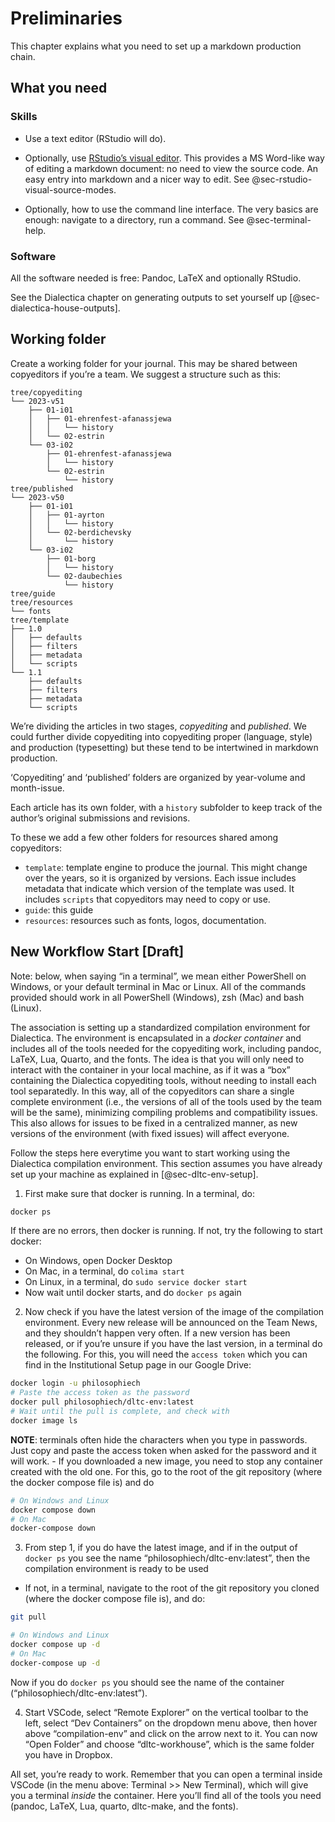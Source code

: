 # Preliminaries

This chapter explains what you need to set up a markdown 
production chain.

## What you need

### Skills

-   Use a text editor (RStudio will do).

-   Optionally, use [RStudio's visual editor](https://quarto.org/docs/visual-editor/). 
    This provides a MS Word-like way of editing a markdown document: 
    no need to view the source code. An easy entry into markdown and
    a nicer way to edit. See @sec-rstudio-visual-source-modes.

-   Optionally, how to use the command line interface. The very basics are enough: navigate to a directory, run a command. See @sec-terminal-help.



### Software

All the software needed is free: Pandoc, LaTeX and optionally RStudio. 

See the Dialectica chapter on generating outputs to set yourself up 
[@sec-dialectica-house-outputs]. 

## Working folder

Create a working folder for your journal. This may be shared between copyeditors if you're a team. We suggest a structure such as this:

```
tree/copyediting
└── 2023-v51
    ├── 01-i01
    │   ├── 01-ehrenfest-afanassjewa
    │   │   └── history
    │   └── 02-estrin
    └── 03-i02
        ├── 01-ehrenfest-afanassjewa
        │   └── history
        └── 02-estrin
            └── history
tree/published
└── 2023-v50
    ├── 01-i01
    │   ├── 01-ayrton
    │   │   └── history
    │   └── 02-berdichevsky
    │       └── history
    └── 03-i02
        ├── 01-borg
        │   └── history
        └── 02-daubechies
            └── history
tree/guide
tree/resources
└── fonts
tree/template
├── 1.0
│   ├── defaults
│   ├── filters
│   ├── metadata
│   └── scripts
└── 1.1
    ├── defaults
    ├── filters
    ├── metadata
    └── scripts

```

We're dividing the articles in two stages, *copyediting* and 
*published*. We could further divide copyediting into copyediting proper 
(language, style) and production (typesetting) but
these tend to be intertwined in markdown production. 

'Copyediting' and 'published' folders are organized by year-volume and
month-issue. 

Each article has its own folder, with a `history` subfolder to keep 
track of the author's original submissions and revisions. 

To these we add a few other folders for resources shared among copyeditors:

* `template`: template engine to produce the journal. This might change
  over the years, so it is organized by versions. Each issue includes
  metadata that indicate which version of the template was used.
  It includes `scripts` that copyeditors may need to copy or use.
* `guide`: this guide
* `resources`: resources such as fonts, logos, documentation. 


## New Workflow Start [Draft]

Note: below, when saying "in a terminal", we mean either PowerShell on Windows, or your default terminal in Mac or Linux.
All of the commands provided should work in all PowerShell (Windows), zsh (Mac) and bash (Linux). 


The association is setting up a standardized compilation environment for Dialectica.
The environment is encapsulated in a *docker container* and includes all of the tools needed for the copyediting work, including pandoc, LaTeX, Lua, Quarto, and the fonts.
The idea is that you will only need to interact with the container in your local machine, as if it was a "box" containing the Dialectica copyediting tools, without needing to install each tool separatedly.
In this way, all of the copyeditors can share a single complete environment (i.e., the versions of all of the tools used by the team will be the same), minimizing compiling problems and compatibility issues.
This also allows for issues to be fixed in a centralized manner, as new versions of the environment (with fixed issues) will affect everyone.

Follow the steps here everytime you want to start working using the Dialectica compilation environment.
This section assumes you have already set up your machine as explained in [@sec-dltc-env-setup].

1. First make sure that docker is running. In a terminal, do:
```sh
docker ps
```
If there are no errors, then docker is running. If not, try the following to start docker:

  - On Windows, open Docker Desktop
  - On Mac, in a terminal, do `colima start`
  - On Linux, in a terminal, do `sudo service docker start`
  - Now wait until docker starts, and do `docker ps` again

2. Now check if you have the latest version of the image of the compilation environment. Every new release will be announced on the Team News, and they shouldn't happen very often. If a new version has been released, or if you're unsure if you have the last version, in a terminal do the following. For this, you will need the `access token` which you can find in the Institutional Setup page in our Google Drive:
```sh
docker login -u philosophiech
# Paste the access token as the password
docker pull philosophiech/dltc-env:latest
# Wait until the pull is complete, and check with
docker image ls
```
**NOTE**: terminals often hide the characters when you type in passwords. Just copy and paste the access token when asked for the password and it will work.
  - If you downloaded a new image, you need to stop any container created with the old one. For this, go to the root of the git repository (where the docker compose file is) and do
```sh
# On Windows and Linux
docker compose down
# On Mac
docker-compose down
```

3. From step 1, if you do have the latest image, and if in the output of `docker ps` you see the name "philosophiech/dltc-env:latest", then the compilation environment is ready to be used
  - If not, in a terminal, navigate to the root of the git repository you cloned (where the docker compose file is), and do:
```sh
git pull

# On Windows and Linux
docker compose up -d
# On Mac
docker-compose up -d
```
Now if you do `docker ps` you should see the name of the container ("philosophiech/dltc-env:latest").

4. Start VSCode, select "Remote Explorer" on the vertical toolbar to the left, select "Dev Containers" on the dropdown menu above, then hover above "compilation-env" and click on the arrow next to it. You can now "Open Folder" and choose "dltc-workhouse", which is the same folder you have in Dropbox.

All set, you're ready to work. Remember that you can open a terminal inside VSCode (in the menu above: Terminal >> New Terminal), which will give you a terminal *inside* the container. Here you'll find all of the tools you need (pandoc, LaTeX, Lua, quarto, dltc-make, and the fonts).

